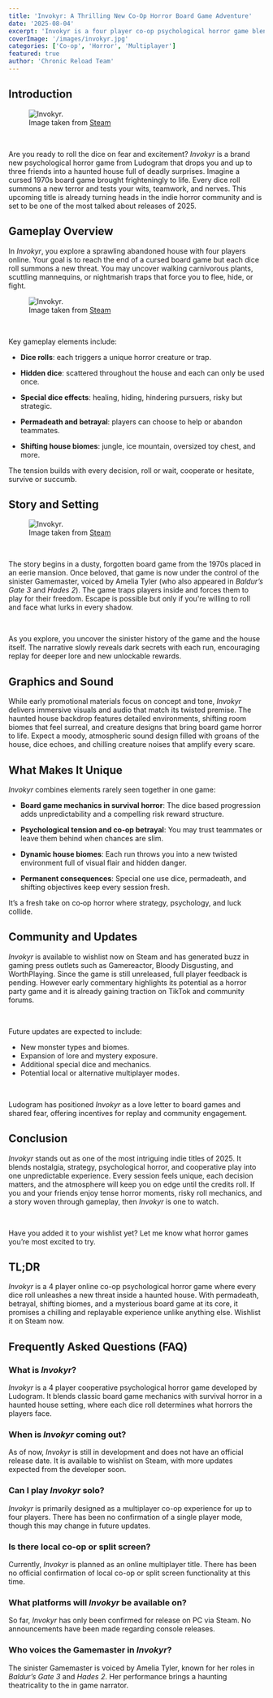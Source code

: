 ```yaml
---
title: 'Invokyr: A Thrilling New Co‑Op Horror Board Game Adventure'
date: '2025-08-04'
excerpt: 'Invokyr is a four player co‑op psychological horror game blending board game chance with survival horror thrills in a haunted house.'
coverImage: '/images/invokyr.jpg'
categories: ['Co-op', 'Horror', 'Multiplayer']
featured: true
author: 'Chronic Reload Team'
---
```

## Introduction

<figure className="text-center">
  <img src="/images/invokyr2.jpg" alt="Invokyr." className="mx-auto max-w-full" />
  <figcaption className="text-sm text-gray-500 mt-2">
    <span className="italic">Image taken from <a href="https://store.steampowered.com/" target="_blank" rel="noopener noreferrer" className="underline">Steam</a></span>
  </figcaption>
</figure>

&nbsp;

Are you ready to roll the dice on fear and excitement? *Invokyr* is a brand new psychological horror game from Ludogram that drops you and up to three friends into a haunted house full of deadly surprises. Imagine a cursed 1970s board game brought frighteningly to life. Every dice roll summons a new terror and tests your wits, teamwork, and nerves. This upcoming title is already turning heads in the indie horror community and is set to be one of the most talked about releases of 2025.

## Gameplay Overview

In *Invokyr*, you explore a sprawling abandoned house with four players online. Your goal is to reach the end of a cursed board game but each dice roll summons a new threat. You may uncover walking carnivorous plants, scuttling mannequins, or nightmarish traps that force you to flee, hide, or fight.

<figure className="text-center">
  <img src="/images/invokyr3.jpg" alt="Invokyr." className="mx-auto max-w-full" />
  <figcaption className="text-sm text-gray-500 mt-2">
    <span className="italic">Image taken from <a href="https://store.steampowered.com/" target="_blank" rel="noopener noreferrer" className="underline">Steam</a></span>
  </figcaption>
</figure>

&nbsp;

Key gameplay elements include:

- **Dice rolls**: each triggers a unique horror creature or trap.

- **Hidden dice**: scattered throughout the house and each can only be used once.

- **Special dice effects**: healing, hiding, hindering pursuers, risky but strategic.

- **Permadeath and betrayal**: players can choose to help or abandon teammates.

- **Shifting house biomes**: jungle, ice mountain, oversized toy chest, and more.

The tension builds with every decision, roll or wait, cooperate or hesitate, survive or succumb.

## Story and Setting

<figure className="text-center">
  <img src="/images/invokyr4.jpg" alt="Invokyr." className="mx-auto max-w-full" />
  <figcaption className="text-sm text-gray-500 mt-2">
    <span className="italic">Image taken from <a href="https://store.steampowered.com/" target="_blank" rel="noopener noreferrer" className="underline">Steam</a></span>
  </figcaption>
</figure>

&nbsp;

The story begins in a dusty, forgotten board game from the 1970s placed in an eerie mansion. Once beloved, that game is now under the control of the sinister Gamemaster, voiced by Amelia Tyler (who also appeared in *Baldur’s Gate 3* and *Hades 2*). The game traps players inside and forces them to play for their freedom. Escape is possible but only if you're willing to roll and face what lurks in every shadow.

&nbsp;

As you explore, you uncover the sinister history of the game and the house itself. The narrative slowly reveals dark secrets with each run, encouraging replay for deeper lore and new unlockable rewards.

## Graphics and Sound

While early promotional materials focus on concept and tone, *Invokyr* delivers immersive visuals and audio that match its twisted premise. The haunted house backdrop features detailed environments, shifting room biomes that feel surreal, and creature designs that bring board game horror to life. Expect a moody, atmospheric sound design filled with groans of the house, dice echoes, and chilling creature noises that amplify every scare.

## What Makes It Unique

*Invokyr* combines elements rarely seen together in one game:

- **Board game mechanics in survival horror**: The dice based progression adds unpredictability and a compelling risk reward structure.

- **Psychological tension and co‑op betrayal**: You may trust teammates or leave them behind when chances are slim.

- **Dynamic house biomes**: Each run throws you into a new twisted environment full of visual flair and hidden danger.

- **Permanent consequences**: Special one use dice, permadeath, and shifting objectives keep every session fresh.

It’s a fresh take on co‑op horror where strategy, psychology, and luck collide.

## Community and Updates

*Invokyr* is available to wishlist now on Steam and has generated buzz in gaming press outlets such as Gamereactor, Bloody Disgusting, and WorthPlaying. Since the game is still unreleased, full player feedback is pending. However early commentary highlights its potential as a horror party game and it is already gaining traction on TikTok and community forums.

&nbsp;

Future updates are expected to include:

- New monster types and biomes.
- Expansion of lore and mystery exposure.
- Additional special dice and mechanics.
- Potential local or alternative multiplayer modes.

&nbsp;

Ludogram has positioned *Invokyr* as a love letter to board games and shared fear, offering incentives for replay and community engagement.

## Conclusion

*Invokyr* stands out as one of the most intriguing indie titles of 2025. It blends nostalgia, strategy, psychological horror, and cooperative play into one unpredictable experience. Every session feels unique, each decision matters, and the atmosphere will keep you on edge until the credits roll. If you and your friends enjoy tense horror moments, risky roll mechanics, and a story woven through gameplay, then *Invokyr* is one to watch.

&nbsp;

Have you added it to your wishlist yet? Let me know what horror games you’re most excited to try.

## TL;DR

*Invokyr* is a 4 player online co-op psychological horror game where every dice roll unleashes a new threat inside a haunted house. With permadeath, betrayal, shifting biomes, and a mysterious board game at its core, it promises a chilling and replayable experience unlike anything else. Wishlist it on Steam now.

## Frequently Asked Questions (FAQ)

### What is *Invokyr*?

*Invokyr* is a 4 player cooperative psychological horror game developed by Ludogram. It blends classic board game mechanics with survival horror in a haunted house setting, where each dice roll determines what horrors the players face.

### When is *Invokyr* coming out?

As of now, *Invokyr* is still in development and does not have an official release date. It is available to wishlist on Steam, with more updates expected from the developer soon.

### Can I play *Invokyr* solo?

*Invokyr* is primarily designed as a multiplayer co-op experience for up to four players. There has been no confirmation of a single player mode, though this may change in future updates.

### Is there local co-op or split screen?

Currently, *Invokyr* is planned as an online multiplayer title. There has been no official confirmation of local co-op or split screen functionality at this time.

### What platforms will *Invokyr* be available on?

So far, *Invokyr* has only been confirmed for release on PC via Steam. No announcements have been made regarding console releases.

### Who voices the Gamemaster in *Invokyr*?

The sinister Gamemaster is voiced by Amelia Tyler, known for her roles in *Baldur’s Gate 3* and *Hades 2*. Her performance brings a haunting theatricality to the in game narrator.
